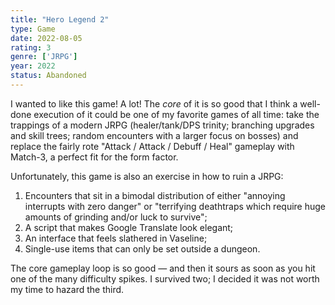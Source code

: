 ```yaml
---
title: "Hero Legend 2"
type: Game
date: 2022-08-05
rating: 3
genre: ['JRPG']
year: 2022
status: Abandoned
---
```


I wanted to like this game! A lot! The _core_ of it is so good that I think a well-done execution of it could be one of my favorite games of all time: take the trappings of a modern JRPG (healer/tank/DPS trinity; branching upgrades and skill trees; random encounters with a larger focus on bosses) and replace the fairly rote "Attack / Attack / Debuff / Heal" gameplay with Match-3, a perfect fit for the form factor.

Unfortunately, this game is also an exercise in how to ruin a JRPG:

1. Encounters that sit in a bimodal distribution of either "annoying interrupts with zero danger" or "terrifying deathtraps which require huge amounts of grinding and/or luck to survive";
2. A script that makes Google Translate look elegant;
3. An interface that feels slathered in Vaseline;
4. Single-use items that can only be set outside a dungeon.

The core gameplay loop is so good — and then it sours as soon as you hit one of the many difficulty spikes. I survived two; I decided it was not worth my time to hazard the third.
